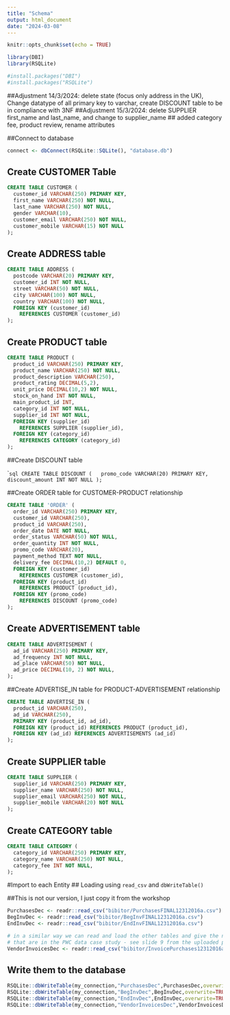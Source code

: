 ```yaml
---
title: "Schema"
output: html_document
date: "2024-03-08"
---
```


```r
knitr::opts_chunk$set(echo = TRUE)
```

```r
library(DBI)
library(RSQLite)

#install.packages("DBI")
#install.packages("RSQLite")
```

##Adjustment 14/3/2024: delete state (focus only address in the UK), Change datatype of all primary key to varchar, create DISCOUNT table to be in  compliance with 3NF
##Adjustment 15/3/2024: delete SUPPLIER first_name and last_name, and change to supplier_name
## added category fee, product review, rename attributes

##Connect to database

```r
connect <- dbConnect(RSQLite::SQLite(), "database.db")
```

## Create CUSTOMER Table 

        
```sql
CREATE TABLE CUSTOMER (
  customer_id VARCHAR(250) PRIMARY KEY, 
  first_name VARCHAR(250) NOT NULL,
  last_name VARCHAR(250) NOT NULL,
  gender VARCHAR(10),
  customer_email VARCHAR(250) NOT NULL,
  customer_mobile VARCHAR(15) NOT NULL
);
```

## Create ADDRESS table

```sql
CREATE TABLE ADDRESS (
  postcode VARCHAR(20) PRIMARY KEY, 
  customer_id INT NOT NULL,
  street VARCHAR(50) NOT NULL,
  city VARCHAR(100) NOT NULL,
  country VARCHAR(100) NOT NULL,
  FOREIGN KEY (customer_id)
    REFERENCES CUSTOMER (customer_id)
);
```


## Create PRODUCT table

```sql
CREATE TABLE PRODUCT (
  product_id VARCHAR(250) PRIMARY KEY, 
  product_name VARCHAR(250) NOT NULL,
  product_description VARCHAR(250),
  product_rating DECIMAL(5,2),
  unit_price DECIMAL(10,2) NOT NULL,
  stock_on_hand INT NOT NULL,
  main_product_id INT,
  category_id INT NOT NULL,
  supplier_id INT NOT NULL,
  FOREIGN KEY (supplier_id)
    REFERENCES SUPPLIER (supplier_id),
  FOREIGN KEY (category_id)
    REFERENCES CATEGORY (category_id)
);
```

##Create DISCOUNT table

````sql
CREATE TABLE DISCOUNT (
  promo_code VARCHAR(20) PRIMARY KEY, 
  discount_amount INT NOT NULL
);
```




##Create ORDER table for CUSTOMER-PRODUCT relationship

```sql
CREATE TABLE 'ORDER' (
  order_id VARCHAR(250) PRIMARY KEY,
  customer_id VARCHAR(250), 
  product_id VARCHAR(250),
  order_date DATE NOT NULL,
  order_status VARCHAR(50) NOT NULL, 
  order_quantity INT NOT NULL,
  promo_code VARCHAR(20),
  payment_method TEXT NOT NULL,
  delivery_fee DECIMAL(10,2) DEFAULT 0,
  FOREIGN KEY (customer_id)
    REFERENCES CUSTOMER (customer_id),
  FOREIGN KEY (product_id)
    REFERENCES PRODUCT (product_id),
  FOREIGN KEY (promo_code)
    REFERENCES DISCOUNT (promo_code)
);
```

## Create ADVERTISEMENT table

```sql
CREATE TABLE ADVERTISEMENT (
  ad_id VARCHAR(250) PRIMARY KEY, 
  ad_frequency INT NOT NULL,
  ad_place VARCHAR(50) NOT NULL,
  ad_price DECIMAL(10, 2) NOT NULL, 
);
```

##Create ADVERTISE_IN table for PRODUCT-ADVERTISEMENT relationship

```sql
CREATE TABLE ADVERTISE_IN (
  product_id VARCHAR(250),
  ad_id VARCHAR(250),
  PRIMARY KEY (product_id, ad_id),
  FOREIGN KEY (product_id) REFERENCES PRODUCT (product_id),
  FOREIGN KEY (ad_id) REFERENCES ADVERTISEMENTS (ad_id)
);
```

## Create SUPPLIER table

```sql
CREATE TABLE SUPPLIER (
  supplier_id VARCHAR(250) PRIMARY KEY, 
  supplier_name VARCHAR(250) NOT NULL,
  supplier_email VARCHAR(250) NOT NULL,
  supplier_mobile VARCHAR(20) NOT NULL
);
```

## Create CATEGORY table

```sql
CREATE TABLE CATEGORY (
  category_id VARCHAR(250) PRIMARY KEY, 
  category_name VARCHAR(250) NOT NULL,
  category_fee INT NOT NULL,
);
```

#Import to each Entity \## Loading using `read_csv` and `dbWriteTable()`

##This is not our version, I just copy it from the workshop

```r
PurchasesDec <- readr::read_csv("bibitor/PurchasesFINAL12312016a.csv")
BegInvDec <- readr::read_csv("bibitor/BegInvFINAL12312016a.csv")
EndInvDec <- readr::read_csv("bibitor/EndInvFINAL12312016a.csv")

# in a similar way we can read and load the other tables and give the names  
# that are in the PWC data case study - see slide 9 from the uploaded pdf
VendorInvoicesDec <- readr::read_csv("bibitor/InvoicePurchases12312016a.csv")
```

## Write them to the database

```r
RSQLite::dbWriteTable(my_connection,"PurchasesDec",PurchasesDec,overwrite=TRUE)
RSQLite::dbWriteTable(my_connection,"BegInvDec",BegInvDec,overwrite=TRUE)
RSQLite::dbWriteTable(my_connection,"EndInvDec",EndInvDec,overwrite=TRUE)
RSQLite::dbWriteTable(my_connection,"VendorInvoicesDec",VendorInvoicesDec,overwrite=TRUE)

```
